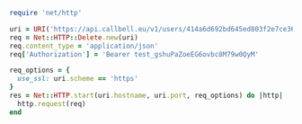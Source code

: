 ```ruby
require 'net/http'

uri = URI('https://api.callbell.eu/v1/users/414a6d692bd645ed803f2e7ce360d4c8/status')
req = Net::HTTP::Delete.new(uri)
req.content_type = 'application/json'
req['Authorization'] = 'Bearer test_gshuPaZoeEG6ovbc8M79w0QyM'

req_options = {
  use_ssl: uri.scheme == 'https'
}
res = Net::HTTP.start(uri.hostname, uri.port, req_options) do |http|
  http.request(req)
end

```